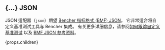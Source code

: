 
## \{...\} JSON

JSON 适配器（`json`）期望 [Bencher 指标格式 (BMF) JSON][bmf]。
它非常适合将自定义基准测试工具与 Bencher 集成。
有关更多详细信息，请参阅[如何跟踪自定义基准测试][custom benchmarks]
以及 [BMF JSON 参考资料][bmf]。

{props.children}

[bmf]: /zh/docs/reference/bencher-metric-format/
[bencher run]: /zh/docs/explanation/bencher-run/#benchmark-command
[custom benchmarks]: /zh/docs/how-to/track-custom-benchmarks/